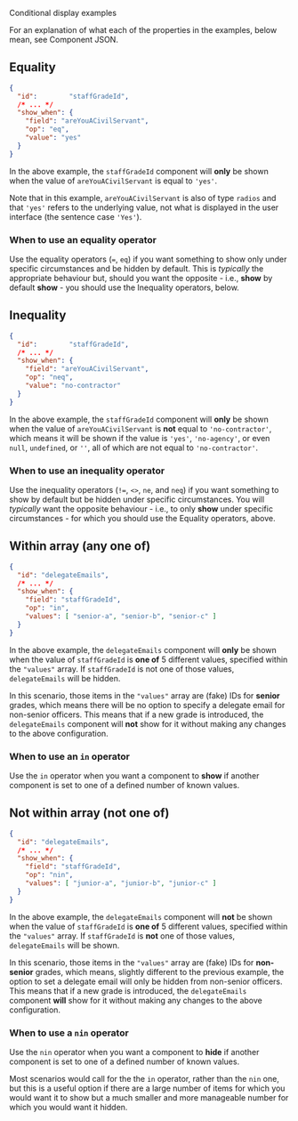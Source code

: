 <!-- Global imports -->

<Meta title="Examples/Conditional display" id="F-Examples-Conditional-Display" />

<Heading size="xl" id="json-format" caption="JSON Examples">Conditional display examples</Heading>

For an explanation of what each of the properties in the examples, below mean, 
see <Link href="/?path=/docs/f-json-component">Component JSON</Link>.

## Equality

```json
{
  "id":        "staffGradeId",
  /* ... */
  "show_when": {
    "field": "areYouACivilServant",
    "op": "eq",
    "value": "yes"
  }
}
```

In the above example, the `staffGradeId` component will **only** be shown when the value
of `areYouACivilServant` is equal to `'yes'`.

Note that in this example, `areYouACivilServant` is also of type `radios` and that `'yes'`
refers to the underlying value, not what is displayed in the user interface (the sentence case `'Yes'`).

### When to use an equality operator
Use the equality operators (`=`, `eq`) if you want something to show only under specific
circumstances and be hidden by default. This is *typically* the appropriate behaviour but,
should you want the opposite - i.e., **show** by default **show** - you should use
the Inequality operators, below.

## Inequality

```json
{
  "id":        "staffGradeId",
  /* ... */
  "show_when": {
    "field": "areYouACivilServant",
    "op": "neq",
    "value": "no-contractor"
  }
}
```

In the above example, the `staffGradeId` component will **only** be shown when the value
of `areYouACivilServant` is **not** equal to `'no-contractor'`, which means it will be
shown if the value is `'yes'`, `'no-agency'`, or even `null`, `undefined`, or `''`, all of
which are not equal to `'no-contractor'`.

### When to use an inequality operator
Use the inequality operators (`!=`, `<>`, `ne`, and `neq`) if you want something to show by
default but be hidden under specific circumstances. You will *typically* want the opposite
behaviour - i.e., to only **show** under specific circumstances - for which you should use
the Equality operators, above.


## Within array (any one of)

```json
{
  "id": "delegateEmails",
  /* ... */
  "show_when": {
    "field": "staffGradeId",
    "op": "in",
    "values": [ "senior-a", "senior-b", "senior-c" ]
  }
}
```

In the above example, the `delegateEmails` component will **only** be shown when the value
of `staffGradeId` is **one of** 5 different values, specified within the `"values"` array.
If `staffGradeId` is not one of those values, `delegateEmails` will be hidden.

In this scenario, those items in the `"values"` array are (fake) IDs for **senior** grades,
which means there will be no option to specify a delegate email for non-senior officers. This
means that if a new grade is introduced, the `delegateEmails` component will **not** show for
it without making any changes to the above configuration.

### When to use an `in` operator
Use the `in` operator when you want a component to **show** if another component is set to one
of a defined number of known values.


## Not within array (not one of)

```json
{
  "id": "delegateEmails",
  /* ... */
  "show_when": {
    "field": "staffGradeId",
    "op": "nin",
    "values": [ "junior-a", "junior-b", "junior-c" ]
  }
}
```

In the above example, the `delegateEmails` component will **not** be shown when the value
of `staffGradeId` is **one of** 5 different values, specified within the `"values"` array.
If `staffGradeId` is **not** one of those values, `delegateEmails` will be shown.

In this scenario, those items in the `"values"` array are (fake) IDs for **non-senior** grades,
which means, slightly different to the previous example, the option to set a delegate email will
only be hidden from non-senior officers. This means that if a new grade is introduced, the
`delegateEmails` component **will** show for it without making any changes to the above
configuration.

### When to use a `nin` operator
Use the `nin` operator when you want a component to **hide** if another component is set to one
of a defined number of known values.

Most scenarios would call for the the `in` operator, rather than the `nin` one, but this is a
useful option if there are a large number of items for which you would want it to show but a
much smaller and more manageable number for which you would want it hidden.
